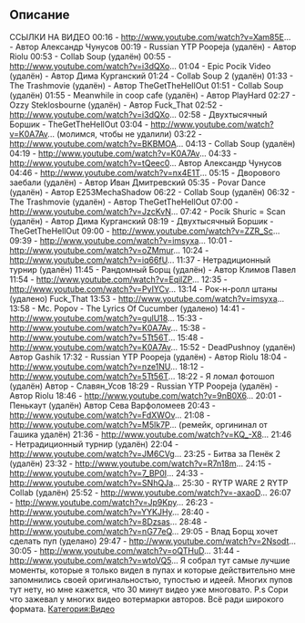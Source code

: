 
== Описание ==
ССЫЛКИ НА ВИДЕО
00:16 - http://www.youtube.com/watch?v=Xam85E... - Автор Александр Чунусов
00:19 - Russian YTP Poopeja (удалён) - Автор Riolu 
00:53 - Collab Soup (удалён)
00:55 - http://www.youtube.com/watch?v=i3dQXo...
01:04 - Epic Pocik Video (удалён) - Автор Дима Курганский
01:24 - Collab Soup 2 (удалён)
01:33 - The Trashmovie (удалён) - Автор TheGetTheHellOut
01:51 - Collab Soup (удалён)
01:55 - Meanwhile in coop cafe (удалён) - Автор PlayHard
02:27 - Ozzy Steklosbourne (удалён) - Автор Fuck_That
02:52 - http://www.youtube.com/watch?v=i3dQXo...
02:58 - Двухтысячный Боршик - TheGetTheHellOut
03:04 - http://www.youtube.com/watch?v=K0A7Av... (молимся, чтобы не удалили)
03:22 - http://www.youtube.com/watch?v=BKBMOA...
04:13 - Collab Soup (удалён)
04:19 - http://www.youtube.com/watch?v=K0A7Av...
04:33 - http://www.youtube.com/watch?v=tQeec0... Автор Александр Чунусов
04:46 - http://www.youtube.com/watch?v=nx4E1T...
05:15 - Дворового заебали (удалён) - Автор Иван Дмитревский 
05:35 - Povar Dance (удалён) - Автор E253MechaShadow
06:22 - Collab Soup (удалён) 
06:32 - The Trashmovie (удалён) - Автор TheGetTheHellOut
07:00 - http://www.youtube.com/watch?v=JzcKvN...
07:42 - Pocik   Shuric = Scan (удалён) - Автор Дима Курганский 
08:19 - Двухтысячный Боршик - TheGetTheHellOut
09:00 - http://www.youtube.com/watch?v=ZZR_Sc...
09:39 - http://www.youtube.com/watch?v=imsyxa...
10:01 - http://www.youtube.com/watch?v=oZMmur...
10:24 - http://www.youtube.com/watch?v=iq66fU...
11:37 - Нетрадиционный турнир (удалён)
11:45 - Рандомный Борщ (удалён) - Автор Климов Павел
11:54 - http://www.youtube.com/watch?v=EqilZP...
12:35 - http://www.youtube.com/watch?v=PyIYCv...
13:14 - Рок-н-ролл штаны (удалено) Fuck_That
13:53 - http://www.youtube.com/watch?v=imsyxa...
13:58 - Mc. Popov - The Lyrics Of Cucumber (удалено)
14:41 - http://www.youtube.com/watch?v=gulU18...
15:33 - http://www.youtube.com/watch?v=K0A7Av...
15:38 - http://www.youtube.com/watch?v=5Tt56T...
15:48 - http://www.youtube.com/watch?v=K0A7Av...
15:52 - DeadPushnoy (удалён) Автор Gashik
17:32 - Russian YTP Poopeja (удалён) - Автор Riolu 
18:04 - http://www.youtube.com/watch?v=nze1NU...
18:12 - http://www.youtube.com/watch?v=5Tt56T...
18:22 - Я ломал фотошоп (удалён) Автор - Славян_Усов
18:29 - Russian YTP Poopeja (удалён) - Автор Riolu
18:46 - http://www.youtube.com/watch?v=9nB0X6...
20:01 - Пенькаут (удалён) Автор Сева Варфоломеев
20:43 - http://www.youtube.com/watch?v=FdXWOv...
21:08 - http://www.youtube.com/watch?v=M5lk7P... (ремейк, оргининал от Гашика удалён)
21:36 - http://www.youtube.com/watch?v=KQ_-X8...
21:46 - Нетрадиционный турнир (удалён)
22:04 - http://www.youtube.com/watch?v=JM6CVg...
23:25 - Битва за Пенёк 2 (удалён)
23:32 - http://www.youtube.com/watch?v=R7n18m...
24:15 - http://www.youtube.com/watch?v=7_BP0I...
24:33 - http://www.youtube.com/watch?v=SNhQJa...
25:30 - RYTP WARE 2 RYTP Collab (удалён)
25:52 - http://www.youtube.com/watch?v=-axaoD...
26:07 - http://www.youtube.com/watch?v=Jp9Kpy...
26:23 - http://www.youtube.com/watch?v=YYKJHy...
28:40 - http://www.youtube.com/watch?v=8Dzsas...
28:48 - http://www.youtube.com/watch?v=nG77eQ...
29:05 - Влад Борщ хочет сделать пуп (уделано)
29:47 - http://www.youtube.com/watch?v=2Nsodt...
30:05 - http://www.youtube.com/watch?v=oQTHuD...
31:44 - http://www.youtube.com/watch?v=wtoVQ5...
Я собрал тут самые лучшие моменты, которые я только видел в пупах и которые действительно мне запомнились своей оригинальностью, тупостью и идеей. 
Многих пупов тут нету, но мне кажется, что 30 минут видео уже многовато.
P.s
Сори что зажевал у многих видео вотермарки авторов. Всё ради широкого формата.
[[Категория:Видео]]